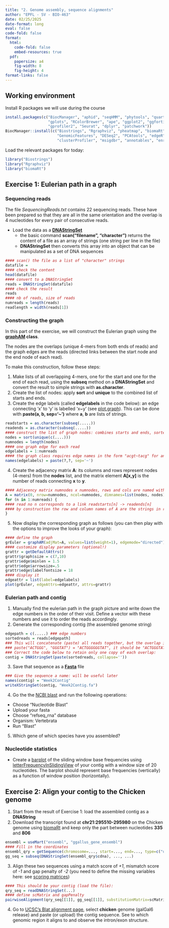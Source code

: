 ```yaml
---
title: "2. Genome assembly, sequence alignments"
author: "EPFL - SV - BIO-463"
date: 02/25/2025
date-format: long
eval: false
code-fold: false
format:
  html:
    code-fold: false
    embed-resources: true
  pdf:
    papersize: a4
    fig-width: 8
    fig-height: 4
format-links: false
---
```


## Working environment

Install R packages we will use during the course
```r
install.packages(c("BiocManager", "aphid", "seqHMM", "phytools", "quarto",
                   "gplots", "RColorBrewer", "ape", "ggplot2", "ggfortify",
                   "gprofiler2", "Seurat", "dplyr", "patchwork"))
BiocManager::install(c("Biostrings", "Rgraphviz", "pheatmap", "biomaRt", "limma",
                       "GenomicFeatures", "DESeq2", "PCAtools", "edgeR", "pwalign",
                       "clusterProfiler", "msigdbr", "annotables", "enrichplot"))
```

Load the relevant packages for today:
```r
library("Biostrings")
library("Rgraphviz")
library("biomaRt")
```

## Exercise 1: Eulerian path in a graph
### Sequencing reads

The file *SequencingReads.txt* contains 22 sequencing reads. These have been prepared so that they are all in the same orientation and the overlap is 4 nucleotides for every pair of consecutive reads.

* Load the data as a **[DNAStringSet](https://rdocumentation.org/packages/Biostrings/versions/2.40.2/topics/XStringSet-class)**
   - the basic command **scan("filename", "character")** returns the content of a file as an array of strings (one string per line in the file)
   - **DNAStringSet** then converts this array into an object that can be manipulated as a set of DNA sequences

```r
#### scan() the file as a list of "character" strings
datafile = 
#### check the content
head(datafile) 
#### convert to a DNAStringSet
reads = DNAStringSet(datafile)
#### check the result
reads
#### nb of reads, size of reads
numreads = length(reads)
readlength = width(reads[1])
```

### Constructing the graph

In this part of the exercise, we will construct the Eulerian graph using the
**[graphAM](https://www.rdocumentation.org/packages/graph/versions/1.50.0/topics/graphAM-class) class**.

The nodes are the overlaps (unique 4-mers from both ends of reads) and the graph edges are the reads
(directed links between the start node and the end node of each read).

To make this construction, follow these steps:

1. Make lists of all overlapping 4-mers, one for the start and one for the end of each read,
using the **subseq** method on a **DNAStringSet** and convert the result to simple strings with **as.character**.
2. Create the list of nodes: apply **sort** and **unique** to the combined list of starts and ends.
3. Create the edge labels (called **edgelabels** in the code below): an edge connecting 'x' to 'y' is labelled 'x~y' (see [plot.graph](https://rdocumentation.org/packages/Rgraphviz/versions/2.16.0/topics/plot-methods)).
This can be done with **paste(a, b, sep='~')** where **a**, **b** are lists of strings.

```r
readstarts = as.character(subseq(.....))
readends = as.character(subseq(.....))
#### construct the list of graph nodes: combines starts and ends, sorted and non-redundant:
nodes = sort(unique(c(....)))
numnodes = length(nodes)
#### one graph edge for each read 
edgelabels = 1:numreads
#### the graph class requires edge names in the form "acgt~tacg" for an edge from node "acgt" to node "tacg"
names(edgelabels) = paste(?,?, sep='~')
```

4. Create the adjacency matrix **A**: its columns and rows represent nodes (4-mers) from the **nodes** list,
and the matrix element **A[x,y]** is the number of reads connecting **x** to **y**.
```r
#### Adjacency matrix numnodes x numnodes, rows and cols are named with elements of "nodes" 
A = matrix(0, nrow=numnodes, ncol=numnodes, dimnames=list(nodes, nodes))
for (n in 1:numreads) {
#### read no n corresponds to a link readstarts[n] -> readends[n]
#### by construction the row and column names of A are the strings in readstarts and readends
}
```

5. Now display the corresponding graph as follows (you can then play with the options to improve the looks of your graph):
```r
#### define the graph
grEuler = graphAM(adjMat=A, values=list(weight=1), edgemode="directed")
#### customize display parameters (optional!)
grattr = getDefaultAttrs()
grattr$graph$size = c(7,10)
grattr$edge$minlen = 1.5
grattr$edge$arrowsize=.5
grattr$edge$labelfontsize = 18
#### display it
edgeattr = list(label=edgelabels)
plot(grEuler, edgeAttrs=edgeattr, attrs=grattr)
```

### Eulerian path and contig

1. Manually find the eulerian path in the graph picture and write down the edge numbers in the order of their visit.
Define a vector with these numbers and use it to order the reads accordingly.
2. Generate the corresponding contig (the assembled genome string)
```r
edgepath = c(.....) ### edge numbers
sortedreads = reads[edgepath]
### This will concatenate (paste) all reads together, but the overlap is now repeated twice at each junction:
### paste("ACTGGG", "GGGTAT") = "ACTGGGGGGTAT", it should be "ACTGGGTAT"
### Correct the code below to retain only one copy of each overlap:
contig = DNAStringSet(paste(sortedreads, collapse=''))
```
3. Save that sequence as a **[Fasta](https://blast.ncbi.nlm.nih.gov/Blast.cgi?CMD=Web&PAGE_TYPE=BlastDocs&DOC_TYPE=BlastHelp)** file
```r
### Give the sequence a name: will be useful later
names(contig) = "Week2Contig"
writeXStringSet(contig, "Week2Contig.fa")
```
4. Go the the [NCBI blast](https://blast.ncbi.nlm.nih.gov/Blast.cgi) and run the following operations:
  - Choose "Nucleotide Blast"
  - Upload your fasta
  - Choose "refseq_rna" database
  - Organism: Vertebrata
  - Run "Blast"
5. Which gene of which species have you assembled?

### Nucleotide statistics

* Create a [barplot](https://rdocumentation.org/packages/graphics/versions/3.6.2/topics/barplot) of the sliding window base frequencies using
[letterFrequencyInSlidingView](https://rdocumentation.org/packages/Biostrings/versions/2.40.2/topics/letterFrequency) of your contig
with a window size of 20 nucleotides. The barplot should represent base frequencies (vertically) as a function of window position (horizontally).


## Exercise 2: Align your contig to the Chicken genome

1. Start from the result of Exercise 1: load the assembled contig as a **DNAString**
2. Download the transcript found at **chr21:295510-295980** on the Chicken genome using 
[biomaRt](http://mart.ensembl.org/info/data/biomart/biomart_r_package.html) and keep only the part between nucleotides **335** and **806**
```r
ensembl = useMart("ensembl", "ggallus_gene_ensembl")
#### Fill in the coordinates
ensembl_qry = getSequence(chromosome=..., start=..., end=..., type=c("uniprot_gn_symbol","start_position","strand"), seqType="cdna", mart=ensembl)
gg_seq = subseq(DNAStringSet(ensembl_qry$cdna), ..., ...)
```
3. Align these two sequences using a match score of *+1*, mismatch score of *-1* and gap penalty of *-2* (you need to define the missing variables here: 
see [scoring matrices](https://www.rdocumentation.org/packages/Biostrings/versions/2.40.2/topics/substitution.matrices))

```r
#### This should be your contig (load the file):
qry_seq = readDNAStringSet(...)
#### define scMatrix and gapPenalty
pairwiseAlignment(qry_seq[[1]], gg_seq[[1]], substitutionMatrix=scMatrix, gapOpening=0, gapExtension=gapPenalty)
```
4. Go to [UCSC's Blat alignment page](http://www.genome.ucsc.edu/cgi-bin/hgBlat), select **chicken** genome (galGal6 release) and paste (or upload) the contig sequence.
See to which genomic region it aligns to and observe the intron/exon structure.

